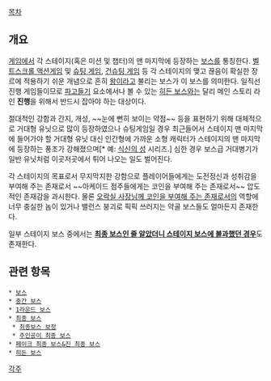 {{{+1 Stage Boss}}}

[[목차]]
== 개요 ==
[[게임]]에서 각 스테이지(혹은 미션 및 챕터)의 맨 마지막에 등장하는 [[보스]]를 통칭한다. [[벨트스크롤 액션게임]] 및 [[슈팅 게임]], [[건슈팅 게임]] 등 각 스테이지의 맺고 끊음이 확실한 장르에 적용하기 쉬운 개념으로 흔히 [[왕]]이라고 불리는 보스가 이 보스를 의미한다. 일직선 진행 게임들이므로 [[파고들기]] 요소에서나 볼 수 있는 [[히든 보스]]와는 달리 메인 스토리 라인 '''진행'''을 위해서 반드시 잡아야 하는 대상이다.

절대적인 강함과 간지, 개성, ~~눈에 뻔히 보이는 약점~~ 등을 표현하기 위해 대체적으로 거대형 유닛으로 많이 등장하였으나 슈팅게임일 경우 최근들어서 스테이지 맨 마지막에 들어가야 할 거대형 유닛 대신 인간형에 가까운 소형 캐릭터가 스테이지의 맨 마지막에 등장하는 풍조가 강해졌으며[* 예: [[식신의 성]] 시리즈.] 심한 경우 보스급 거대병기가 일반 유닛처럼 이곳저곳에서 튀어 나오는 일도 벌어진다.

각 스테이지의 목표로서 무지막지한 강함으로 플레이어들에게는 도전정신과 성취감을 부여해 주는 존재로서 ~~아케이드 점주들에게는 코인을 부여해 주는 존재로서~~ 압도적인 존재감을 과시한다. 물론 [[1라운드 보스|오락실 사장님께 코인을 부여해 주는 존재]]로서의 역할에 너무 충실한 놈이 있거나 밸런스 붕괴로 픽픽 쓰러지는 약골 보스들도 얼마든지 존재한다.

일부 스테이지 보스 중에서는 '''[[페이크 최종 보스|최종 보스인 줄 알았더니 스테이지 보스에 불과했던 경우]]'''도 존재한다.

== 관련 항목 ==
 * [[보스]]
 * [[중간 보스]]
 * [[1라운드 보스]]
 * [[최종 보스]]
  * [[최종보스 보정]]
  * [[주인공이 최종 보스]]
 * [[페이크 최종 보스&진 최종 보스]]
 * [[히든 보스]]

[[각주]]
